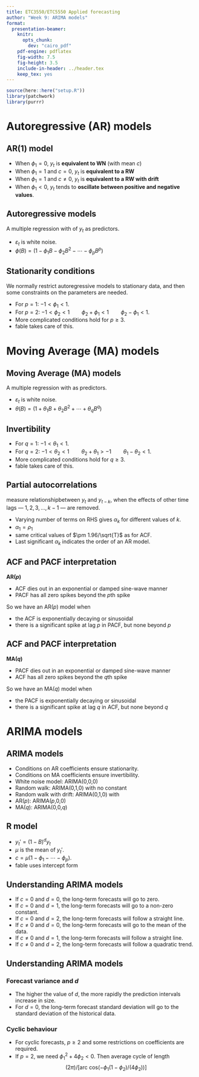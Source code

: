 ```yaml
---
title: ETC3550/ETC5550 Applied forecasting
author: "Week 9: ARIMA models"
format:
  presentation-beamer:
    knitr:
      opts_chunk:
        dev: "cairo_pdf"
    pdf-engine: pdflatex
    fig-width: 7.5
    fig-height: 3.5
    include-in-header: ../header.tex
    keep_tex: yes
---
```



```r
source(here::here("setup.R"))
library(patchwork)
library(purrr)
```


# Autoregressive (AR) models

## AR(1) model

\begin{block}{}
  \centerline{$y_{t} = c + \phi_1 y_{t - 1} + \varepsilon_{t}$}
  \centerline{$(1-\phi_1B)y_{t} = c + \varepsilon_{t}$}
\end{block}

* When $\phi_1=0$, $y_t$ is **equivalent to WN** (with mean $c$)
* When $\phi_1=1$ and $c=0$, $y_t$ is **equivalent to a RW**
* When $\phi_1=1$ and $c\ne0$, $y_t$ is **equivalent to a RW with drift**
* When $\phi_1<0$, $y_t$ tends to **oscillate between positive and negative values**.

## Autoregressive models

A multiple regression with \textbf{lagged values} of $y_t$ as predictors.

\vspace*{-1.2cm}
\begin{align*}
y_t &= c + \phi_{1}y_{t - 1} + \phi_{2}y_{t - 2} + \cdots + \phi_{p}y_{t - p} + \varepsilon_{t} \\
&= c + (\phi_1 B + \phi_2 B^2 + \cdots + \phi_p B^p)y_t + \varepsilon_t
\end{align*}\pause\vspace*{-1.2cm}
\begin{align*}
(1 - \phi_1 B - \phi_2 B^2 - \cdots - \phi_p B^p)y_t &= c + \varepsilon_t \\
\phi(B) y_t &= c+\varepsilon_t
\end{align*}

* $\varepsilon_t$ is white noise.
* $\phi(B) = (1 - \phi_1 B - \phi_2 B^2 - \cdots - \phi_p B^p)$

## Stationarity conditions

We normally restrict autoregressive models to stationary data, and then some constraints on the parameters are needed.

\begin{block}{General condition for stationarity}
  Complex roots of $\phi(z) = 1-\phi_1 z - \phi_2 z^2 - \dots - \phi_pz^p$ lie outside the unit circle on the complex plane.
\end{block}\pause\vspace*{-0.3cm}

* For $p=1$: $-1<\phi_1<1$.
* For $p=2$: $-1<\phi_2<1\qquad \phi_2+\phi_1 < 1 \qquad \phi_2 -\phi_1 < 1$.
* More complicated conditions hold for $p\ge3$.
* fable takes care of this.

# Moving Average (MA) models

## Moving Average (MA) models
A multiple regression with \textbf{past \emph{errors}} as predictors.


\vspace*{-1.2cm}
\begin{align*}
  y_{t} &= c + \varepsilon_t + \theta_{1}\varepsilon_{t - 1} + \theta_{2}\varepsilon_{t - 2} + \cdots + \theta_{q}\varepsilon_{t - q}\\
&= c + (1 + \theta_1 B + \theta_2 B^2 + \cdots + \theta_q B^q)\varepsilon_t \\
&= c + \theta(B)\varepsilon_t
\end{align*}\pause\vspace*{-1.2cm}

* $\varepsilon_t$ is white noise.
* $\theta(B) = (1 + \theta_1 B + \theta_2 B^2 + \cdots + \theta_q B^q)$

## Invertibility

\begin{block}{General condition for invertibility}
  Complex roots of $\theta(z) = 1+\theta_1 z + \theta_2 z^2 + \dots + \theta_qz^q$ lie outside the unit circle on the complex plane.
\end{block}\pause

* For $q=1$: $-1<\theta_1<1$.
* For $q=2$: $-1<\theta_2<1\qquad \theta_2+\theta_1 >-1 \qquad \theta_1 -\theta_2 < 1$.
* More complicated conditions hold for $q\ge3$.
* fable takes care of this.


## Partial autocorrelations

\fontsize{13}{14}\sf

\alert{Partial autocorrelations} measure relationship\newline between $y_{t}$ and $y_{t - k}$, when the effects of other time lags --- $1, 2, 3, \dots, k - 1$ --- are removed.\pause
\begin{block}{}
\begin{align*}
\alpha_k &= \text{$k$th partial autocorrelation coefficient}\\
         &= \text{equal to the estimate of $\phi_k$ in regression:}\\
         & \hspace*{0.8cm} y_t = c + \phi_1 y_{t-1} + \phi_2 y_{t-2} + \dots + \phi_k y_{t-k} +\varepsilon_t.
\end{align*}
\end{block}\pause

* Varying number of terms on RHS gives $\alpha_k$ for different values of $k$.
* $\alpha_1=\rho_1$
* same critical values of $\pm 1.96/\sqrt{T}$ as for ACF.
* Last significant $\alpha_k$ indicates the order of an AR model.

## ACF and PACF interpretation

**AR($p$)**

  * ACF dies out in an exponential or damped sine-wave manner
  * PACF has all zero spikes beyond the $p$th spike

So we have an AR($p$) model when

  * the ACF is exponentially decaying or sinusoidal
  * there is a significant spike at lag $p$ in PACF, but none beyond $p$

## ACF and PACF interpretation

**MA($q$)**

 * PACF dies out in an exponential or damped sine-wave manner
 * ACF has all zero spikes beyond the $q$th spike

So we have an MA($q$) model when

  * the PACF is exponentially decaying or sinusoidal
  * there is a significant spike at lag $q$ in ACF, but none beyond $q$

# ARIMA models
## ARIMA models

\fontsize{14}{14.5}\sf\vspace*{0.2cm}
\begin{block}{ARIMA($p, d, q$) model:\qquad $\phi(B)(1-B)^dy_{t} = c + \theta(B)\varepsilon_{t}$}
\begin{tabular}{rl}
AR:& $p =$ order of the autoregressive part\\
I: & $d =$ degree of first differencing involved\\
MA:& $q =$ order of the moving average part.
\end{tabular}
\end{block}\pause\vspace*{-0.2cm}

* Conditions on AR coefficients ensure stationarity.
* Conditions on MA coefficients ensure invertibility.
* White noise model: ARIMA(0,0,0)
* Random walk: ARIMA(0,1,0) with no constant
* Random walk with drift: ARIMA(0,1,0) with \rlap{const.}
* AR($p$): ARIMA($p$,0,0)
* MA($q$): ARIMA(0,0,$q$)


## R model
\vspace*{0.2cm}

\begin{block}{Intercept form}
  \centerline{$(1-\phi_1B - \cdots - \phi_p B^p) y_t' = c + (1 + \theta_1 B + \cdots + \theta_q B^q)\varepsilon_t$}
\end{block}

\begin{block}{Mean form}
  \centerline{$(1-\phi_1B - \cdots - \phi_p B^p)(y_t' - \mu) = (1 + \theta_1 B + \cdots + \theta_q B^q)\varepsilon_t$}
\end{block}

 * $y_t' = (1-B)^d y_t$
 * $\mu$ is the mean of $y_t'$.
 * $c = \mu(1-\phi_1 - \cdots - \phi_p )$.
 * fable uses intercept form

## Understanding ARIMA models
\fontsize{14}{15}\sf

* If $c=0$ and $d=0$, the long-term forecasts will go to zero.
* If $c=0$ and $d=1$, the long-term forecasts will go to a non-zero constant.
* If $c=0$ and $d=2$, the long-term forecasts will follow a straight line.
* If $c\ne0$ and $d=0$, the long-term forecasts will go to the mean of the data.
* If $c\ne0$ and $d=1$, the long-term forecasts will follow a straight line.
* If $c\ne0$ and $d=2$, the long-term forecasts will follow a quadratic trend.

## Understanding ARIMA models
\fontsize{14}{15}\sf\vspace*{-0.2cm}

### Forecast variance and $d$
  * The higher the value of $d$, the more rapidly the prediction intervals increase in size.
  * For $d=0$, the long-term forecast standard deviation will go to the standard deviation of the historical data.

### Cyclic behaviour
  * For cyclic forecasts, $p\ge2$ and some restrictions on coefficients are required.
  * If $p=2$, we need $\phi_1^2+4\phi_2<0$. Then average cycle of length\vspace*{-0.3cm}
    $$(2\pi)/\left[\text{arc cos}(-\phi_1(1-\phi_2)/(4\phi_2))\right]$$
